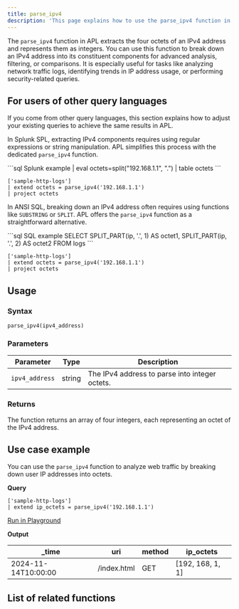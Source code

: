 ```yaml
---
title: parse_ipv4
description: 'This page explains how to use the parse_ipv4 function in APL.'
---
```


The `parse_ipv4` function in APL extracts the four octets of an IPv4 address and represents them as integers. You can use this function to break down an IPv4 address into its constituent components for advanced analysis, filtering, or comparisons. It is especially useful for tasks like analyzing network traffic logs, identifying trends in IP address usage, or performing security-related queries.

## For users of other query languages

If you come from other query languages, this section explains how to adjust your existing queries to achieve the same results in APL.

<AccordionGroup>
<Accordion title="Splunk SPL users">

In Splunk SPL, extracting IPv4 components requires using regular expressions or string manipulation. APL simplifies this process with the dedicated `parse_ipv4` function.

<CodeGroup>
```sql Splunk example
| eval octets=split("192.168.1.1", ".") | table octets
```

```kusto APL equivalent
['sample-http-logs']
| extend octets = parse_ipv4('192.168.1.1')
| project octets
```
</CodeGroup>

</Accordion>
<Accordion title="ANSI SQL users">

In ANSI SQL, breaking down an IPv4 address often requires using functions like `SUBSTRING` or `SPLIT`. APL offers the `parse_ipv4` function as a straightforward alternative.

<CodeGroup>
```sql SQL example
SELECT SPLIT_PART(ip, '.', 1) AS octet1, SPLIT_PART(ip, '.', 2) AS octet2 FROM logs
```

```kusto APL equivalent
['sample-http-logs']
| extend octets = parse_ipv4('192.168.1.1')
| project octets
```
</CodeGroup>

</Accordion>
</AccordionGroup>

## Usage

### Syntax

```kusto
parse_ipv4(ipv4_address)
```

### Parameters

| Parameter       | Type   | Description                                    |
|------------------|--------|------------------------------------------------|
| `ipv4_address`   | string | The IPv4 address to parse into integer octets. |

### Returns

The function returns an array of four integers, each representing an octet of the IPv4 address.

## Use case example

You can use the `parse_ipv4` function to analyze web traffic by breaking down user IP addresses into octets.

**Query**

```kusto
['sample-http-logs']
| extend ip_octets = parse_ipv4('192.168.1.1')
```

[Run in Playground](https://play.axiom.co/axiom-play-qf1k/explorer?initForm=%7B%22apl%22%3A%22%5B'sample-http-logs'%5D%20%7C%20extend%20ip_octets%20%3D%20parse_ipv4('192.168.1.1')%22%7D)

**Output**

| _time              | uri                 | method | ip_octets       |
|---------------------|---------------------|--------|-----------------|
| 2024-11-14T10:00:00 | /index.html         | GET    | [192, 168, 1, 1]|

## List of related functions

